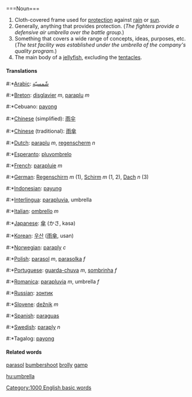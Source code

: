 {{rfc}}===Noun===
#Cloth-covered frame used for [[protection]] against [[rain]] or [[sun]].
#Generally, anything that provides protection.  (''The fighters provide a defensive air umbrella over the battle group.'')
#Something that covers a wide range of concepts, ideas, purposes, etc. (''The test facility was established under the umbrella of the company's quality program.'')
#The main body of a [[jellyfish]], excluding the [[tentacle]]s.

====Translations====
#:*[[Arabic]]: [[شّمسيّة]]
#:*[[Breton]]: [[disglavier]] ''m'', [[paraplu]] ''m''
#:*Cebuano: [[payong]]
#:*[[Chinese]] (simplified): [[雨]][[伞]]
#:*[[Chinese]] (traditional): [[雨]][[傘]]
#:*[[Dutch]]: [[paraplu]] ''m'', [[regenscherm]] ''n''
#:*[[Esperanto]]: [[pluvombrelo]]
#:*[[French]]: [[parapluie]] ''m''
#:*[[German]]: [[Regenschirm]] ''m'' (1), [[Schirm]] ''m'' (1, 2), [[Dach]] ''n'' (3)
#:*[[Indonesian]]: [[payung]]
#:*[[Interlingua]]: [[parapluvia]], umbrella
#:*[[Italian]]: [[ombrello]] ''m''
#:*[[Japanese]]: [[傘]] (かさ, kasa)
#:*[[Korean]]: [[우산]] ([[雨傘]], usan)
#:*[[Norwegian]]: [[paraply]] ''c''
#:*[[Polish]]: [[parasol]] ''m'', [[parasolka]] ''f''
#:*[[Portuguese]]: [[guarda-chuva]] ''m'', [[sombrinha]] ''f''
#:*[[Romanica]]: [[parapluvia]] ''m'', umbrella ''f''
#:*[[Russian]]: [[зонтик]]
#:*[[Slovene]]: [[dežnik]] ''m''
#:*[[Spanish]]: [[paraguas]]
#:*[[Swedish]]: [[paraply]] ''n''
#:*Tagalog: [[payong]]

====Related words====
[[parasol]]
[[bumbershoot]]
[[brolly]]
[[gamp]]
[[Category:1000 English basic words]]

[[hu:umbrella]]